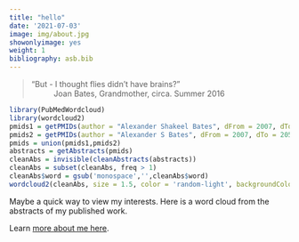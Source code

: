 ```yaml
---
title: "hello"
date: '2021-07-03'
image: img/about.jpg
showonlyimage: yes
weight: 1
bibliography: asb.bib
---
```


> “But - I thought flies didn’t have brains?”
~ Joan Bates, Grandmother, circa. Summer 2016

<!--more-->


```r
library(PubMedWordcloud)
library(wordcloud2)
pmids1 = getPMIDs(author = "Alexander Shakeel Bates", dFrom = 2007, dTo = 2050, n = 100)
pmids2 = getPMIDs(author = "Alexander S Bates", dFrom = 2007, dTo = 2050, n = 100)
pmids = union(pmids1,pmids2)
abstracts = getAbstracts(pmids)
cleanAbs = invisible(cleanAbstracts(abstracts))
cleanAbs = subset(cleanAbs, freq > 1)
cleanAbs$word = gsub('monospace','',cleanAbs$word)
wordcloud2(cleanAbs, size = 1.5, color = 'random-light', backgroundColor="white")
```

Maybe a quick way to view my interests. Here is a word cloud from the abstracts of my published work. 

Learn [more about me here](https://asbates/about).

